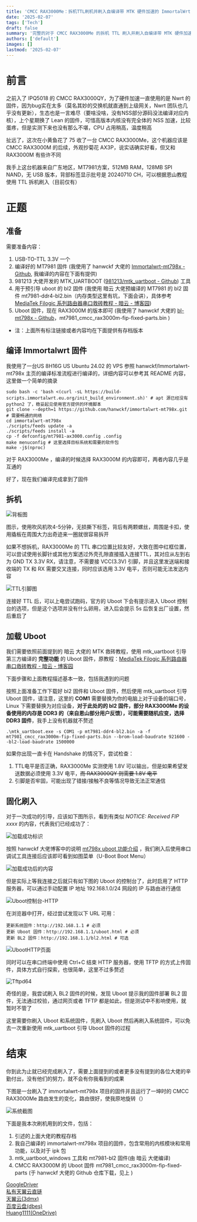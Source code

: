 ```yaml
---
title: 'CMCC RAX3000Me：拆机TTL刷机并刷入自编译带 MTK 硬件加速的 ImmortalWrt 固件'
date: '2025-02-07'
tags: ['Tech']
draft: false
summary: '完整的对于 CMCC RAX3000Me 的拆机 TTL 刷入并刷入自编译带 MTK 硬件加速的 ImmortalWrt 固件流程'
authors: ['default']
images: []
lastmod: '2025-02-07'
---
```


# 前言

之前入了 IPQ5018 的 CMCC RAX3000QY，为了硬件加速一直使用的是 Nwrt 的固件，因为bug实在太多（莫名其妙的交换机就直通到上级网关，Nwrt 团队也几乎没有更新），生态也是一言难尽（要啥没啥，没有NSS部分源码没法编译对应内核），上个星期换了 Lean 的固件，可惜高版本内核没有完全体的 NSS 加速，比较蛋疼，但是实测下来也没有那么不堪，CPU 占用稍高，温度稍高

扯远了，这次在小黄鱼花了 75 收了一台 CMCC RAX3000Me，这个机器应该是 CMCC RAX3000M 的后续，外观抄菊花 AX3P，说实话确实好看，但又和 RAX3000M 有些许不同

我手上这台机器来自广东地区，MT7981方案，512MB RAM，128MB SPI NAND，无 USB 版本，背部标签显示批号是 20240710 CH，可以根据恩山教程使用 TTL 拆机刷入（目前仅有）

# 正题

## 准备

需要准备内容：

1. USB-TO-TTL 3.3V 一个
2. 编译好的 MT7981 固件 (我使用了 hanwckf 大佬的 [Immortalwrt-mt798x - Github](https://github.com/hanwckf/immortalwrt-mt798x), 我编译的内容在下面有提供)
3. 981213 大佬开发的 MTK_UARTBOOT ([981213/mtk_uartboot - Github](https://github.com/981213/mtk_uartboot/releases)) 工具
4. 用于预引导 uboot 的 bl2 固件 (我使用 暗云 大佬预编译的 MT7981 的 bl2 固件 mt7981-ddr4-bl2.bin（内存类型这里有坑，下面会讲），具体参考 [MediaTek Filogic 系列路由器串口救砖教程 - 暗云 - 博客园](https://www.cnblogs.com/p123/p/18046679))
5. Uboot 固件，现在 RAX3000M 的版本即可 (我使用了 hanwckf 大佬的 [bl-mt798x - Github](https://github.com/hanwckf/bl-mt798x)，mt7981_cmcc_rax3000m-fip-fixed-parts.bin )

- 注：上面所有标注链接或者内容均在下面提供有存档版本

## 编译 Immortalwrt 固件

我使用了一台US 8H16G US Ubuntu 24.02 的 VPS 参照 hanwckf/Immortalwrt-mt798x 主页的编译标准流程进行编译的，详细内容可以参考其 README 内容，这里做一个简单的摘录

```shell
sudo bash -c 'bash <(curl -sL https://build-scripts.immortalwrt.eu.org/init_build_environment.sh)' # apt 源已经没有 python2 了，稳妥起见使用官方提供的环境脚本
git clone --depth=1 https://github.com/hanwckf/immortalwrt-mt798x.git # 需要畅通的网络
cd immortalwrt-mt798x
./scripts/feeds update -a
./scripts/feeds install -a
cp -f defconfig/mt7981-ax3000.config .config
make menuconfig # 这里选择目标系统和需要的软件包
make -j$(nproc)
```

对于 RAX3000Me ，编译的时候选择 RAX3000M 的内容即可，两者内容几乎是互通的

好了，现在我们编译完成拿到了固件

## 拆机

![背板图](/static/images/blog/202502/CMCC_Rax3000Me_Flash_Openwrt.md/image.png)

图示，使用吹风机吹4-5分钟，无损撕下标签，背后有两颗螺丝，周围是卡扣，使用撬板在周围大力出奇迹来一圈就很容易拆开

如果不想拆机，RAX3000Me 的 TTL 串口位置比较友好，大致在图中红框位置，可以尝试使用长脚针或其他方案透过外壳孔隙直接插入连接TTL，其对应从左到右为 GND TX 3.3V RX，请注意，不需要接 VCC(3.3V) 引脚，并且这里发送端和接收端的 TX 和 RX 需要交叉连接，同时应该选用 3.3V 电平，否则可能无法发送内容

![TTL引脚图](/static/images/blog/202502/CMCC_Rax3000Me_Flash_Openwrt.md/image-1.png)

连接好 TTL 后，可以上电尝试跑码，官方的 Uboot 下会有提示进入 Uboot 控制台的选项，但是这个选项并没有什么卵用，进入后会提示 5s 后恢复出厂设置，然后重启了

## 加载 Uboot

我们需要依照前面提到的 暗云 大佬的 MTK 救砖教程，使用 mtk_uartboot 引导第三方编译的 **完整功能** 的 Uboot 固件，原教程：[MediaTek Filogic 系列路由器串口救砖教程 - 暗云 - 博客园](https://www.cnblogs.com/p123/p/18046679)

下面步骤和上面教程描述基本一致，包括我遇到的问题

按照上面准备工作下载好 bl2 固件和 Uboot 固件，然后使用 mtk_uartboot 引导 Uboot 固件，请注意，这里的 **COM1** 需要替换为你的电脑上对于设备的端口号，Linux 下需要替换为对应设备，**对于此处的的 bl2 固件，部分 RAX3000Me 的设备使用的内存是 DDR3 的（来自恩山部分用户反馈），可能需要随机应变，选择 DDR3 固件**，我手上没有机器就不赘述

```shell
.\mtk_uartboot.exe -s COM1 -p mt7981-ddr4-bl2.bin -a -f mt7981_cmcc_rax3000m-fip-fixed-parts.bin --brom-load-baudrate 921600 --bl2-load-baudrate 1500000
```

如果你出现一直卡在 Handshake 的情况下，尝试检查：

1. TTL电平是否正确，RAX3000Me 实测使用 1.8V 可以输出，但是如果希望发送数据必须使用 3.3V 电平，~~而 RAX3000QY 则需要 1.8V 电平~~
2. 引脚是否牢固，可能出现了错接/接触不良等情况导致无法正常通信

## 固化刷入

对于一次成功的引导，应该如下图所示，看到有类似 _NOTICE: Received FIP xxxx_ 的内容，代表我们已经成功了：

![加载成功标识](/static/images/blog/202502/CMCC_Rax3000Me_Flash_Openwrt.md/image-2.png)

按照 hanwckf 大佬博客中的说明 [mt798x uboot 功能介绍](https://cmi.hanwckf.top/p/immortalwrt-mt798x/) ，我们刷入后使用串口调试工具连接后应该即可看到如图菜单（U-Boot Boot Menu）

![加载成功后的内容](/static/images/blog/202502/CMCC_Rax3000Me_Flash_Openwrt.md/image-3.png)

但是实际上等我连接之后就只有如下图的 Uboot 的控制台了，此时启用了 HTTP 服务器，可以通过手动配置 IP 地址 192.168.1.0/24 网段的 IP 与路由进行通信

![Uboot控制台-HTTP](/static/images/blog/202502/CMCC_Rax3000Me_Flash_Openwrt.md/image-4.png)

在浏览器中打开，经过尝试发现以下 URL 可用：

```
更新系统固件：http://192.168.1.1 # 必须
更新 Uboot 固件：http://192.168.1.1/uboot.html # 必须
更新 BL2 固件：http://192.168.1.1/bl2.html # 可选
```

![UbootHTTP页面](/static/images/blog/202502/CMCC_Rax3000Me_Flash_Openwrt.md/image-5.png)

同时可以在串口终端中使用 Ctrl+C 结束 HTTP 服务器，使用 TFTP 的方式上传固件，具体方式自行探索，也很简单，这里不过多赘述

![Tftpd64](/static/images/blog/202502/CMCC_Rax3000Me_Flash_Openwrt.md/image-6.png)

奇怪的是，我尝试刷入 BL2 固件的时候，发现 Uboot 提示我的固件部署 BL2 固件，无法通过校验，通过网页或者 TFTP 都是如此，但是测试中不影响使用，就暂时不管了

这里需要你刷入 Uboot 和系统固件，先刷入 Uboot 然后再刷入系统固件，可以免去一次重新使用 mtk_uartboot 引导 Uboot 固件的过程

# 结束

你到此为止就已经完成刷入了，需要上面提到的或者更多没有提到的各位大佬的辛勤付出，没有他们的努力，就不会有你我看到的成果

下图是一台刷入了 immortalwrt-mt798x 项目的固件并且运行了一坤时的 CMCC RAX3000Me 路由发生的变化，路由很好，使我原地旋转（）

![系统截图](/static/images/blog/202502/CMCC_Rax3000Me_Flash_Openwrt.md/image-7.png)

下面是我本次刷机用到的文件，包括：

1. 引述的上面大佬的教程存档
2. 我自己编译的 immortalwrt-mt798x 项目的固件，包含常用的内核模块和常用功能，以及对于 ipk 包
3. mtk_uartboot_windows 工具和 mt7981-bl2 固件(由 暗云 大佬编译)
4. CMCC RAX3000M 的 Uboot 固件 mt7981_cmcc_rax3000m-fip-fixed-parts (于 hanwckf 大佬的 Github 仓库下载，见上 )

[GoogleDriver](https://drive.google.com/file/d/1mo_6t46G88srRI6U7xM3E_x6QDWZ4LSY/view?usp=sharing)  
[私有天翼云直链](https://alist.57777777.xyz/d/tycl/share_temp/RAX3000ME.zip?sign=n3yK09xxmMdQvidWTFmO6-7B7FD2HQ7vMdn2jgtPNAk=:0)  
[天翼云(3dmx)](https://cloud.189.cn/web/share?code=BzaQ7ja6VzUr)  
[百度云盘(dbes)](https://pan.baidu.com/s/1HlR0VcHi7bh_FlrjqUH_ig?pwd=dbes)  
[Huang1111(OneDrive)](https://pan.huang1111.cn/s/mxmylh1)
